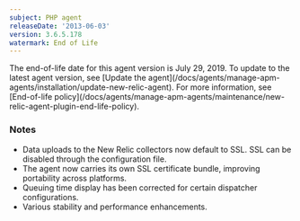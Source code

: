 ```yaml
---
subject: PHP agent
releaseDate: '2013-06-03'
version: 3.6.5.178
watermark: End of Life
---
```


<Callout variant="important">
  The end-of-life date for this agent version is July 29, 2019. To update to the latest agent version, see [Update the agent](/docs/agents/manage-apm-agents/installation/update-new-relic-agent). For more information, see [End-of-life policy](/docs/agents/manage-apm-agents/maintenance/new-relic-agent-plugin-end-life-policy).
</Callout>

### Notes

* Data uploads to the New Relic collectors now default to SSL. SSL can be disabled through the configuration file.
* The agent now carries its own SSL certificate bundle, improving portability across platforms.
* Queuing time display has been corrected for certain dispatcher configurations.
* Various stability and performance enhancements.
